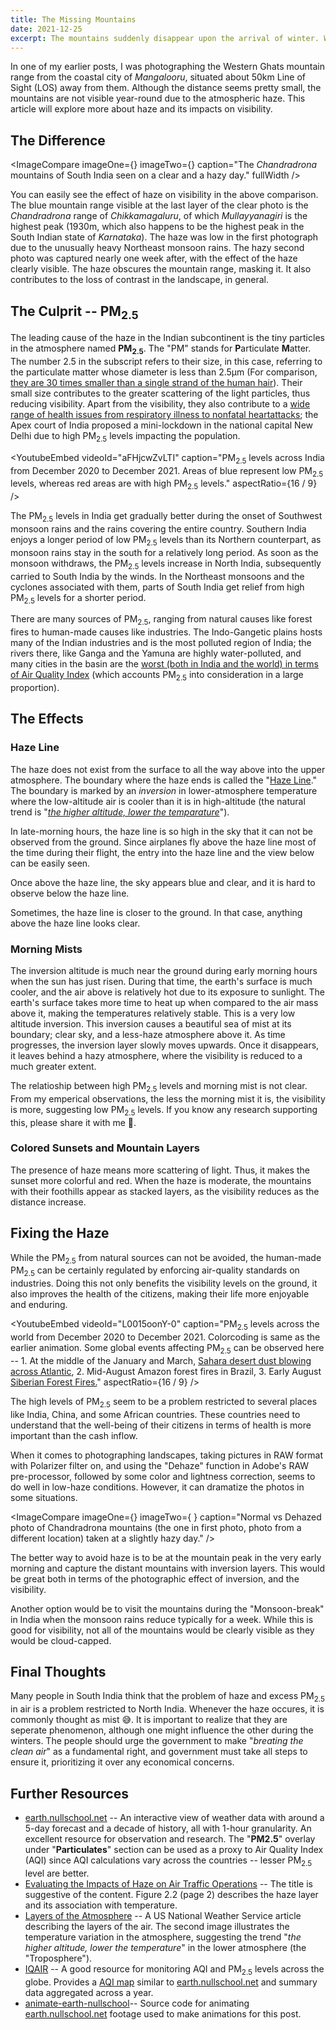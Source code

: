 ```yaml
---
title: The Missing Mountains
date: 2021-12-25
excerpt: The mountains suddenly disappear upon the arrival of winter. What makes them so? let's find it out.
---
```


In one of my <Link to="/blog/the-wall">earlier posts</Link>, I was photographing the Western Ghats mountain range from the coastal city of _Mangalooru_, situated about 50km Line of Sight (LOS) away from them. Although the distance seems pretty small, the mountains are not visible year-round due to the atmospheric haze. This article will explore more about haze and its impacts on visibility.

## The Difference

<ImageCompare
  imageOne={<IndexedImage index={0} src="missing-mountains-1.jpeg" nocaption />}
  imageTwo={<IndexedImage index={1} src="missing-mountains-2.jpeg" nocaption />}
  caption="The _Chandradrona_ mountains of South India seen on a clear and a hazy day."
  fullWidth
/>

You can easily see the effect of haze on visibility in the above comparison. The blue mountain range visible at the last layer of the clear photo is the _Chandradrona_ range of _Chikkamagaluru_, of which _Mullayyanagiri_ is the highest peak (1930m, which also happens to be the highest peak in the South Indian state of _Karnataka_). The haze was low in the first photograph due to the unusually heavy Northeast monsoon rains. The hazy second photo was captured nearly one week after, with the effect of the haze clearly visible. The haze obscures the mountain range, masking it. It also contributes to the loss of contrast in the landscape, in general.

## The Culprit -- PM<sub>2.5</sub>

The leading cause of the haze in the Indian subcontinent is the tiny particles in the atmosphere named **PM<sub>2.5</sub>**. The "PM" stands for **P**articulate **M**atter. The number 2.5 in the subscript refers to their size, in this case, referring to the particulate matter whose diameter is less than 2.5μm (For comparison, [they are 30 times smaller than a single strand of the human hair](https://www.epa.gov/pm-pollution/particulate-matter-pm-basics "https://www.epa.gov/pm-pollution/particulate-matter-pm-basics")). Their small size contributes to the greater scattering of the light particles, thus reducing visibility. Apart from the visibility, they also contribute to a [wide range of health issues from respiratory illness to nonfatal heartattacks](https://www.epa.gov/pm-pollution/health-and-environmental-effects-particulate-matter-pm "https://www.epa.gov/pm-pollution/health-and-environmental-effects-particulate-matter-pm"); the Apex court of India proposed a mini-lockdown in the national capital New Delhi due to high PM<sub>2.5</sub> levels impacting the population.

<YoutubeEmbed
  videoId="aFHjcwZvLTI"
  caption="PM<sub>2.5</sub> levels across India from December 2020 to December 2021. Areas of blue represent low PM<sub>2.5</sub> levels, whereas red areas are with high PM<sub>2.5</sub> levels."
  aspectRatio={16 / 9}
/>

The PM<sub>2.5</sub> levels in India get gradually better during the onset of Southwest monsoon rains and the rains covering the entire country. Southern India enjoys a longer period of low PM<sub>2.5</sub> levels than its Northern counterpart, as monsoon rains stay in the south for a relatively long period. As soon as the monsoon withdraws, the PM<sub>2.5</sub> levels increase in North India, subsequently carried to South India by the winds. In the Northeast monsoons and the cyclones associated with them, parts of South India get relief from high PM<sub>2.5</sub> levels for a shorter period.

There are many sources of PM<sub>2.5</sub>, ranging from natural causes like forest fires to human-made causes like industries. The Indo-Gangetic plains hosts many of the Indian industries and is the most polluted region of India; the rivers there, like Ganga and the Yamuna are highly water-polluted, and many cities in the basin are the [worst (both in India and the world) in terms of Air Quality Index](https://www.iqair.com/in-en/world-most-polluted-cities "https://www.iqair.com/in-en/world-most-polluted-cities") (which accounts PM<sub>2.5</sub> into consideration in a large proportion).

## The Effects

### Haze Line

The haze does not exist from the surface to all the way above into the upper atmosphere. The boundary where the haze ends is called the "[Haze Line](https://glossary.ametsoc.org/wiki/Haze_line "https://glossary.ametsoc.org/wiki/Haze_line")." The boundary is marked by an _inversion_ in lower-atmosphere temperature where the low-altitude air is cooler than it is in high-altitude (the natural trend is "[_the higher altitude, lower the temparature_](https://www.weather.gov/jetstream/layers "https://www.weather.gov/jetstream/layers")").

<IndexedImage
  src="missing-mountains-3.png"
  index={2}
  caption="The haze layer (Photo Credit: [Evaluating the Impacts of Haze on Air Traffic Operations](https://ams.confex.com/ams/92Annual/webprogram/Paper201227.html))"
  type="NORMAL"
  hide
/>

In late-morning hours, the haze line is so high in the sky that it can not be observed from the ground. Since airplanes fly above the haze line most of the time during their flight, the entry into the haze line and the view below can be easily seen.

<IndexedImage
  src="missing-mountains-4.jpeg"
  index={3}
  caption="View from an airplane reaching upper haze layer during its ascent. The haze line can be seen as a brownish line at the top, with clear sky above."
  type="NORMAL"
/>

Once above the haze line, the sky appears blue and clear, and it is hard to observe below the haze line.

<IndexedImage
  src="missing-mountains-5.jpeg"
  index={4}
  caption="The haze layer seen below during an airplane flight. Whenever there is no cloud, you can see the layer clearly. It is very hard to observe the things below the layer. Above the layer is the clear sky."
  type="NORMAL"
/>

Sometimes, the haze line is closer to the ground. In that case, anything above the haze line looks clear.

<IndexedImage
  src="missing-mountains-6.jpeg"
  index={5}
  caption="If the haze line is low, it enables to see the things above it -- In this case, the Kuduremukha mountain."
  type="NORMAL"
/>

### Morning Mists

The inversion altitude is much near the ground during early morning hours when the sun has just risen. During that time, the earth's surface is much cooler, and the air above is relatively hot due to its exposure to sunlight. The earth's surface takes more time to heat up when compared to the air mass above it, making the temperatures relatively stable. This is a very low altitude inversion. This inversion causes a beautiful sea of mist at its boundary; clear sky, and a less-haze atmosphere above it. As time progresses, the inversion layer slowly moves upwards. Once it disappears, it leaves behind a hazy atmosphere, where the visibility is reduced to a much greater extent.

<IndexedImage
  src="missing-mountains-7.jpeg"
  index={6}
  caption="Panorama of a morning mist. The inversion layer is at around 900m altitude. You can see the sunlit part of the layer at center breaking and moving up. The dismantling of this layer could take around an hour."
  type="PANORAMA"
/>

The relatioship between high PM<sub>2.5</sub> levels and morning mist is not clear. From my emperical observations, the less the morning mist it is, the visibility is more, suggesting low PM<sub>2.5</sub> levels. If you know any research supporting this, please share it with me 🙏.

### Colored Sunsets and Mountain Layers

The presence of haze means more scattering of light. Thus, it makes the sunset more colorful and red. When the haze is moderate, the mountains with their foothills appear as stacked layers, as the visibility reduces as the distance increase.

<IndexedImage
  src="missing-mountains-8.jpeg"
  index={7}
  caption="Layers of mountains seen on a moderately hazy day"
  type="NORMAL"
/>

## Fixing the Haze

While the PM<sub>2.5</sub> from natural sources can not be avoided, the human-made PM<sub>2.5</sub> can be certainly regulated by enforcing air-quality standards on industries. Doing this not only benefits the visibility levels on the ground, it also improves the health of the citizens, making their life more enjoyable and enduring.

<YoutubeEmbed
  videoId="L0015oonY-0"
  caption="PM<sub>2.5</sub> levels across the world from December 2020 to December 2021. Colorcoding is same as the earlier animation. Some global events affecting PM<sub>2.5</sub> can be observed here -- 1. At the middle of the January and March, <a href='https://en.wikipedia.org/wiki/Saharan_Air_Layer'>Sahara desert dust blowing across Atlantic</a>, 2. Mid-August Amazon forest fires in Brazil, 3. Early August <a href='https://en.wikipedia.org/wiki/2021_Russia_wildfires'>Siberian Forest Fires.</a>"
  aspectRatio={16 / 9}
/>

The high levels of PM<sub>2.5</sub> seem to be a problem restricted to several places like India, China, and some African countries. These countries need to understand that the well-being of their citizens in terms of health is more important than the cash inflow.

When it comes to photographing landscapes, taking pictures in RAW format with Polarizer filter on, and using the "Dehaze" function in Adobe's RAW pre-processor, followed by some color and lightness correction, seems to do well in low-haze conditions. However, it can dramatize the photos in some situations.

<ImageCompare
  imageOne={<IndexedImage index={8} src="missing-mountains-9.jpeg" nocaption />}
  imageTwo={
    <IndexedImage index={9} src="missing-mountains-10.jpeg" nocaption />
  }
  caption="Normal vs Dehazed photo of Chandradrona mountains (the one in first photo, photo from a different location) taken at a slightly hazy day."
/>

The better way to avoid haze is to be at the mountain peak in the very early morning and capture the distant mountains with inversion layers. This would be great both in terms of the photographic effect of inversion, and the visibility.

<IndexedImage
  src="missing-mountains-12.jpeg"
  index={11}
  caption="The mountains seen above the inversion layer. At the center, _Ballalaayana Durga_ (1509m) and _Rani Jhari_ cliff."
  type="FULL_WIDTH"
/>

Another option would be to visit the mountains during the "Monsoon-break" in India when the monsoon rains reduce typically for a week. While this is good for visibility, not all of the mountains would be clearly visible as they would be cloud-capped.

<IndexedImage
  src="missing-mountains-11.jpeg"
  index={10}
  caption="During the monsoon-break, the air is free of haze. But the presence of clouds makes it hard to see some mountains."
  type="NORMAL"
/>

## Final Thoughts

Many people in South India think that the problem of haze and excess PM<sub>2.5</sub> in air is a problem restricted to North India. Whenever the haze occures, it is commonly thought as mist 😅. It is important to realize that they are seperate phenomenon, although one might influence the other during the winters. The people should urge the government to make "_breating the clean air_" as a fundamental right, and government must take all steps to ensure it, prioritizing it over any economical concerns.

## Further Resources

- [earth.nullschool.net](earth.nullschool.net "earth.nullschool.net") -- An interactive view of weather data with around a 5-day forecast and a decade of history, all with 1-hour granularity. An excellent resource for observation and research. The "**PM2.5**" overlay under "**Particulates**" section can be used as a proxy to Air Quality Index (AQI) since AQI calculations vary across the countries -- lesser PM<sub>2.5</sub> level are better.
- [Evaluating the Impacts of Haze on Air Traffic Operations](https://ams.confex.com/ams/92Annual/webprogram/Paper201227.html "https://ams.confex.com/ams/92Annual/webprogram/Paper201227.html") -- The title is suggestive of the content. Figure 2.2 (page 2) describes the haze layer and its association with temperature.
- [Layers of the Atmosphere](https://www.weather.gov/jetstream/layers "https://www.weather.gov/jetstream/layers") -- A US National Weather Service article describing the layers of the air. The second image illustrates the temperature variation in the atmosphere, suggesting the trend "_the higher altitude, lower the temperature_" in the lower atmosphere (the "Troposphere").
- [IQAIR](https://www.iqair.com/ "https://www.iqair.com/") -- A good resource for monitoring AQI and PM<sub>2.5</sub> levels across the globe. Provides a [AQI map](https://www.iqair.com/in-en/earth "https://www.iqair.com/in-en/earth") similar to [earth.nullschool.net](earth.nullschool.net "earth.nullschool.net") and summary data aggregated across a year.
- [animate-earth-nullschool](https://github.com/vinayakakv/animate-earth-nullschool "https://github.com/vinayakakv/animate-earth-nullschool")-- Source code for animating [earth.nullschool.net](earth.nullschool.net "earth.nullschool.net") footage used to make animations for this post.
